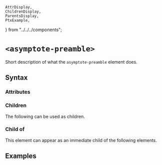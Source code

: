     AttrDisplay,
    ChildrenDisplay,
    ParentsDisplay,
    PtxExample,
} from "../../../components";

# `<asymptote-preamble>`

Short description of what the `asymptote-preamble` element does.

## Syntax

### Attributes

<AttrDisplay name="asymptote-preamble" />

### Children

The following can be used as children.

<ChildrenDisplay name="asymptote-preamble" />

### Child of

This element can appear as an immediate child of the following elements.

<ParentsDisplay name="asymptote-preamble" />

## Examples

    